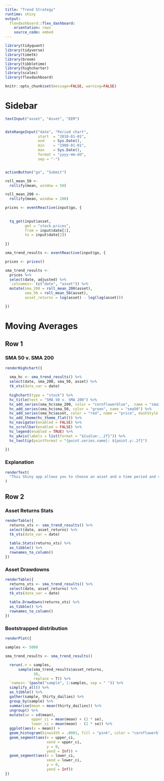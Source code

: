 ```yaml
---
title: "Trend Strategy"
runtime: shiny
output:
  flexdashboard::flex_dashboard:
    orientation: rows
    source_code: embed
---
```


```r

library(tidyquant)
library(tidyverse)
library(timetk)
library(broom)
library(tibbletime)
library(highcharter)
library(scales)
library(flexdashboard)

knitr::opts_chunk$set(message=FALSE, warning=FALSE)


```


Sidebar {.sidebar}
=====================================
  
```r

textInput("asset", "Asset", "EEM")


dateRangeInput("date", "Period chart",
               start  = "2010-01-01",
               end    = Sys.Date(),
               min    = "1980-01-01",
               max    = Sys.Date(),
               format = "yyyy-mm-dd",
               sep = "-")


actionButton("go", "Submit")
```

```r

roll_mean_50 <- 
  rollify(mean, window = 50)

roll_mean_200 <- 
  rollify(mean, window = 200)

prices <- eventReactive(input$go, {
  
  
  tq_get(input$asset, 
         get = "stock.prices",
         from = input$date[1],
         to = input$date[2])
    
})

sma_trend_results <- eventReactive(input$go, {

prices <- prices()

sma_trend_results <- 
  prices %>% 
  select(date, adjusted) %>%
  `colnames<-`(c("date", "asset")) %>% 
  mutate(sma_200 = roll_mean_200(asset),
         sma_50 = roll_mean_50(asset),
         asset_returns = log(asset) - log(lag(asset)))

})

```

Moving Averages
=====================================

Row 1 {.tabset}
---------------------

### SMA 50 v. SMA 200

```r
renderHighchart({
  
  sma_hc <- sma_trend_results() %>%
  select(date, sma_200, sma_50, asset) %>% 
  tk_xts(date_var = date) 
  
  highchart(type = "stock") %>% 
  hc_title(text = "SMA 50 v. SMA 200") %>%
  hc_add_series(sma_hc$sma_200, color = "cornflowerblue",  name = "sma200") %>%
  hc_add_series(sma_hc$sma_50, color = "green", name = "sma50") %>%
  hc_add_series(sma_hc$asset, color = "red", name = "price", dashStyle = "DashDot") %>%
  hc_add_theme(hc_theme_flat()) %>%
  hc_navigator(enabled = FALSE) %>% 
  hc_scrollbar(enabled = FALSE) %>% 
  hc_legend(enabled = TRUE) %>% 
  hc_yAxis(labels = list(format = "${value:,.2f}")) %>% 
  hc_tooltip(pointFormat = "{point.series.name}: ${point.y:.2f}")
  
})
```
  


### Explanation
```r
renderText(
  "This Shiny app allows you to choose an asset and a time period and visualize how a dollar would have grown when invested in a portfolio of 90% the chosen asset and 10%  t-bills verus a strategy that buys the asset 100% when the the 50 day moving average of the asset is higher than the 200 day moving average of the asset."
)
```

Row 2 {.tabset}
---------------------



### Asset Returns Stats

```r
renderTable({
  returns_xts <- sma_trend_results() %>%
  select(date, asset_returns) %>% 
  tk_xts(date_var = date) 
  
  table.Stats(returns_xts) %>% 
  as_tibble() %>% 
  rownames_to_column()
})
```

### Asset Drawdowns

```r
renderTable({
  returns_xts <- sma_trend_results() %>%
  select(date, asset_returns) %>% 
  tk_xts(date_var = date) 
  
  table.Drawdowns(returns_xts) %>% 
  as_tibble() %>% 
  rownames_to_column()
})
```


### Bootstrapped distribution

```r
renderPlot({

samples <- 5000

sma_trend_results <- sma_trend_results()

  rerun(.n = samples, 
      sample(sma_trend_results$asset_returns, 
             30, 
             replace = T)) %>%  
  `names<-`(paste("sample", 1:samples, sep = " ")) %>%
  simplify_all() %>% 
  as_tibble() %>% 
  gather(sample, thirty_dailies) %>% 
  group_by(sample) %>% 
  summarise(mean = mean(thirty_dailies)) %>%  
  ungroup() %>% 
  mutate(se = sd(mean),
            upper_ci = mean(mean) + (2 * se),
            lower_ci = mean(mean) - (2 * se)) %>% 
  ggplot(aes(x = mean)) +
  geom_histogram(binwidth = .0001, fill = "pink", color = "cornflowerblue") + 
  geom_segment(aes(x = upper_ci, 
                   xend = upper_ci, 
                   y = 0, 
                   yend = Inf)) +
  geom_segment(aes(x = lower_ci, 
                   xend = lower_ci, 
                   y = 0, 
                   yend = Inf))
})
```

